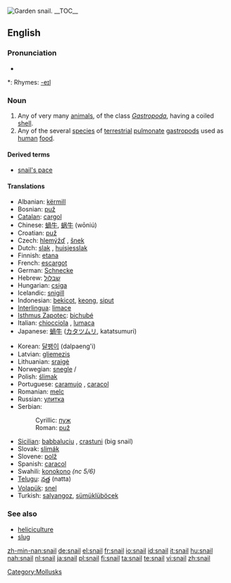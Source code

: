 [[Image:Snail2.JPG|thumb|Garden snail.]]
{{wikipedia}}
{{commonspar|Helicidae}}
__TOC__
==English==

===Pronunciation===
* {{audio|en-us-snail.ogg|Audio (US)}}

*: Rhymes: [[Rhymes:English:-eɪl|-eɪl]]

===Noun===
{{en-noun}}

# Any of very many [[animal]]s, of the class ''[[Gastropoda]]'', having a coiled [[shell]].
# Any of the several [[species]] of [[terrestrial]] [[pulmonate]] [[gastropod]]s used as [[human]] [[food]].

====Derived terms====
* [[snail's pace]]

{{Flowbreak}}

====Translations====
{{top}}
* Albanian: [[kërmill]] {{g|Albanian}}
* Bosnian: [[puž#Bosnian|puž]] {{m}}
* [[Catalan]]: [[cargol]] {{m}}
* Chinese: [[蝸牛]], [[蜗牛]] (wōniú)
* Croatian: [[puž#Croatian|puž]] {{m}}
* Czech: [[hlemýžď]] {{m}}, [[šnek]] {{m}}
* Dutch: [[slak]] {{f}}, [[huisjesslak]] {{f}}
* Finnish: [[etana]]
* French: [[escargot]] {{m}}
* German: [[Schnecke]] {{f}}
* Hebrew: [[שבלול]] {{m}}
* Hungarian: [[csiga]]
* Icelandic: [[snigill]] {{m}}
* Indonesian: [[bekicot]], [[keong]], [[siput]]
* [[Interlingua]]: [[limace]]
* [[Isthmus Zapotec]]: [[bichubé]]
* Italian: [[chiocciola]] {{f}}, [[lumaca]] {{f}}
* Japanese: [[蝸牛]] ([[カタツムリ]], katatsumuri)
{{mid}}
* Korean: [[달팽이]] (dalpaeng'i)
* Latvian: [[gliemezis]] {{m}}
* Lithuanian: [[sraigė]] {{f}}
* Norwegian: [[snegle]] {{f}}/{{m}}
* Polish: [[ślimak]] {{m}}
* Portuguese: [[caramujo]] {{m}}, [[caracol]] {{m}}
* Romanian: [[melc]] {{m}}
* Russian: [[улитка]] {{f}}
* Serbian:
*: Cyrillic: [[пуж#Serbian|пуж]] {{m}}
*: Roman: [[puž#Serbian|puž]] {{m}}
* [[Sicilian]]: [[babbaluciu]] {{m}}, [[crastuni]] {{m}} (big snail)
* Slovak: [[slimák]] {{m|Slovak}}
* Slovene: [[polž]] {{m}}
* Spanish: [[caracol]] {{m}}
* Swahili: [[konokono]] ''(nc 5/6)''
* [[Telugu]]: [[నత్త]] (natta)
* [[Volapük]]: [[snel]]
* Turkish: [[salyangoz]], [[sümüklüböcek]]
{{bottom}}

===See also===
* [[heliciculture]]
* [[slug]]

[[Category:Mollusks]]

[[zh-min-nan:snail]]
[[de:snail]]
[[el:snail]]
[[fr:snail]]
[[io:snail]]
[[id:snail]]
[[it:snail]]
[[hu:snail]]
[[nah:snail]]
[[nl:snail]]
[[ja:snail]]
[[pl:snail]]
[[fi:snail]]
[[ta:snail]]
[[te:snail]]
[[vi:snail]]
[[zh:snail]]